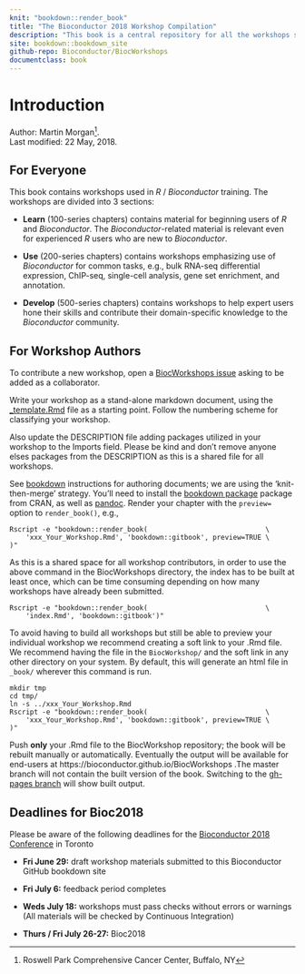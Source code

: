 ```yaml
---
knit: "bookdown::render_book"
title: "The Bioconductor 2018 Workshop Compilation"
description: "This book is a central repository for all the workshops submitted to the Bioconductor 2018 Conference"
site: bookdown::bookdown_site
github-repo: Bioconductor/BiocWorkshops
documentclass: book
---
```


# Introduction

Author:
    Martin Morgan^[Roswell Park Comprehensive Cancer Center, Buffalo, NY].
    <br/>
Last modified: 22 May, 2018.

## For Everyone

This book contains workshops used in _R_ / _Bioconductor_
training. The workshops are divided into 3 sections:

- **Learn** (100-series chapters) contains material for beginning
  users of _R_ and _Bioconductor_. The _Bioconductor_-related material
  is relevant even for experienced _R_ users who are new to
  _Bioconductor_.

- **Use** (200-series chapters) contains workshops emphasizing use of
  _Bioconductor_ for common tasks, e.g., bulk RNA-seq differential
  expression, ChIP-seq, single-cell analysis, gene set enrichment, and
  annotation.

- **Develop** (500-series chapters) contains workshops to help expert
  users hone their skills and contribute their domain-specific
  knowledge to the _Bioconductor_ community.

## For Workshop Authors

To contribute a new workshop, open a [BiocWorkshops issue][] asking to
be added as a collaborator.

Write your workshop as a stand-alone markdown document, using the
[_template.Rmd][] file as a starting point. Follow the numbering
scheme for classifying your workshop. 

Also update the DESCRIPTION file adding packages utilized in your workshop to
the Imports field. Please be kind and don't remove anyone elses packages from
the DESCRIPTION as this is a shared file for all workshops. 

See [bookdown][] instructions for authoring documents; we are using
the 'knit-then-merge' strategy. You'll need to install the
[bookdown package][] package from CRAN, as well as [pandoc][]. Render
your chapter with the `preview=` option to `render_book()`, e.g.,

```
Rscript -e "bookdown::render_book(                             \
    'xxx_Your_Workshop.Rmd', 'bookdown::gitbook', preview=TRUE \
)"
```

As this is a shared space for all workshop contributors, in order to
use the above command in the BiocWorkshops directory, the index has to
be built at least once, which can be time consuming depending on how many
workshops have already been submitted.

```
Rscript -e "bookdown::render_book(                             \
    'index.Rmd', 'bookdown::gitbook')"
```

To avoid having to build all workshops but still be able to preview
your individual workshop we recommend creating a soft link to your .Rmd file.
We recommend having the file in the `BiocWorkshop/` and the soft link in
any other directory on your system. By default, this will generate an
html file in `_book/` wherever this command is run.

```
mkdir tmp
cd tmp/
ln -s ../xxx_Your_Workshop.Rmd
Rscript -e "bookdown::render_book(                             \
    'xxx_Your_Workshop.Rmd', 'bookdown::gitbook', preview=TRUE \
)"
```


Push **only** your .Rmd file to the BiocWorkshop repository; the book will be
rebuilt manually or automatically. Eventually the output will be
available for end-users at https://bioconductor.github.io/BiocWorkshops .The
master branch will not contain the built version of the book. Switching to the
[gh-pages branch][] will show built output.  

## Deadlines for Bioc2018

Please be aware of the following deadlines for the [Bioconductor 2018 Conference][] in Toronto

- **Fri June 29:** draft workshop materials submitted to this Bioconductor GitHub bookdown site

- **Fri July 6:** feedback period completes

- **Weds July 18:** workshops must pass checks without errors or warnings (All materials will be checked by Continuous Integration)

- **Thurs / Fri July 26-27:** Bioc2018

[BiocWorkshops issue]: https://github.com/Bioconductor/BiocWorkshops/issues
[_template.Rmd]: https://github.com/Bioconductor/BiocWorkshops/blob/master/_template.Rmd
[bookdown]: https://bookdown.org/yihui/bookdown/
[bookdown package]: https://cran.r-project.org/package=bookdown
[pandoc]: http://pandoc.org/
[gh-pages branch]: https://github.com/Bioconductor/BiocWorkshops/tree/gh-pages
[Bioconductor 2018 Conference]: https://bioc2018.bioconductor.org/
